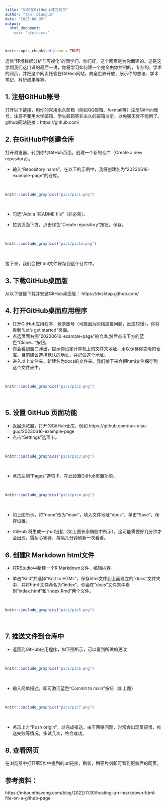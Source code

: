 ```yaml
---
title: "如何在GitHub上建立网页"
author: "Tan, Qiaoguo"
date: "2025-06-05"
output:
  html_document:
    css: "style.css"

---
```


```r
knitr::opts_chunk$set(echo = TRUE)
```

选修“环境数据分析与可视化”的同学们，你们好，这个网页是为你而建的。这是这学期我们这门课的最后一讲，你将学习如何建一个完全由你控制的，专业的，学术的网页，并把这个网页托管在GitHub网站，向全世界开放，展示你的想法、学术笔记、科研成果等等。

## 1. 注册GitHub账号  
打开以下链接，用你的常用永久邮箱（例如QQ邮箱、foxmail等）注册GitHub账号，注意不要用大学邮箱、学生邮箱等非永久的邮箱注册，以免哪天就不能用了。
github网站链接：https://github.com/


## 2. 在GitHub中创建仓库

打开浏览器，转到你的GitHub页面。创建一个新的仓库（Create a new repository）。  

* 输入“Repository name”，在以下的示例中，我将创建名为“20230616-example-page”的仓库。  

<br/> 

```r
knitr::include_graphics("pics/pic1.png")
```

<br/>   
  


* 勾选“Add a README file”（非必需）。  

* 拉到页面下方，点击绿色“Create  repository”按钮，保存。  



<br/> 

```r
knitr::include_graphics("pics/pic1a.png")
```

<br/> 

接下来，我们会把html文件保存到这个仓库中。  


## 3. 下载GitHub桌面版

从以下链接下载并安装GitHub桌面版：
https://desktop.github.com/

  
## 4. 打开GitHub桌面应用程序
* 打开GitHub应用程序，登录账号（可能因为网络连接问题，反应较慢），你将看到“Let's get started”页面。   
* 点选页面右侧"20230616-example-page”的仓库,然后点击下方的蓝色“Clone...”按钮。  
* 你会看到窗口弹出，提示你设定计算机上的文件夹地址，用以保存你克隆的仓库。目前建议选择默认的地址，并记住这个地址。
* 进入以上文件夹，新建名为docs的文件夹。我们接下来会把html文件保存到这个文件夹中。  

<br/> 

```r
knitr::include_graphics("pics/pic2.png")
```

<br/> 



## 5. 设置 GitHub 页面功能

* 返回浏览器，打开的GitHub仓库，例如 https://github.com/tan-qiao-guo/20230616-example-page  
* 点击“Settings”选项卡。  

<br/> 

```r
knitr::include_graphics("pics/pic3.png")
```

<br/> 

  
  
* 点击左侧“Pages”选项卡，在此设置GitHub页面功能。   

<br/> 

```r
knitr::include_graphics("pics/pic4.png")
```

<br/> 
  
  
  
* 如上图所示，将“none”改为“main”，填入文件地址“docs”，单击“Save”，保存设置。  

* GitHub 将生成一个url链接（如上图长条椭圆中所示）。这可能需要好几分钟才会出现，需耐心等待，每隔几分钟刷新一次看看。  


## 6. 创建R Markdown html文件

* 在RStudio中新建一个R Markdown文件，编辑内容。  

* 单击“Knit”并选择“Knit to HTML”，保存html文件到上面建立的“docs”文件夹中，并将html 文件命名为“index”，你会在“docs”文件夹中看到“index.html”和“index.Rmd”两个文件。  

<br/> 

```r
knitr::include_graphics("pics/pic5.png")
```

<br/> 

## 7. 推送文件到仓库中  

* 返回到GitHub应用程序，如下图所示，可以看到所做的更改  

<br/> 

```r
knitr::include_graphics("pics/pic6.png")
```

<br/> 

* 输入简单描述，即可激活蓝色“Commit to main”按钮（如上图）  

<br/> 

```r
knitr::include_graphics("pics/pic7.png")
```

<br/> 



* 点击上方“Push origin”，以完成推送。由于网络问题，时常会出现反应慢、推送失败等情况，多试几次，终会成功。


## 8. 查看网页

在浏览器中打开第5步中提到的url链接，刷新，稍等片刻即可看到更新后的网页。




## 参考资料：

https://mbounthavong.com/blog/2022/7/30/hosting-a-r-markdown-html-file-on-a-github-page
